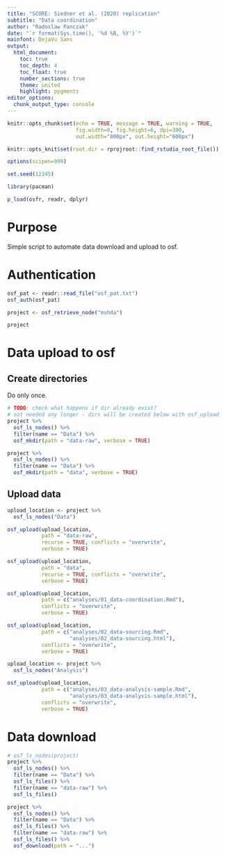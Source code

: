 ```yaml
---
title: "SCORE: Siedner et al. (2020) replication"
subtitle: "Data coordination"
author: "Radoslaw Panczak"
date: "`r format(Sys.time(), '%d %B, %Y')`"
mainfont: DejaVu Sans
output: 
  html_document: 
    toc: true
    toc_depth: 4
    toc_float: true
    number_sections: true
    theme: united 
    highlight: pygments 
editor_options: 
  chunk_output_type: console
---
```


<!-- ------------------------------------------------------------ --> 
<!-- ------------------------------------------------------------ --> 

```r
knitr::opts_chunk$set(echo = TRUE, message = TRUE, warning = TRUE, 
                      fig.width=8, fig.height=6, dpi=300, 
                      out.width="800px", out.height="600px")

knitr::opts_knit$set(root.dir = rprojroot::find_rstudio_root_file())

options(scipen=999)

set.seed(12345)

library(pacman) 

p_load(osfr, readr, dplyr)
```

# Purpose

Simple script to automate data download and upload to osf.

# Authentication

```r
osf_pat <- readr::read_file("osf_pat.txt")
osf_auth(osf_pat)

project <- osf_retrieve_node("mshda")

project
```

# Data upload to osf

## Create directories

Do only once.  

```r
# TODO: check what happens if dir already exist?
# not needed any longer - dirs will be created below with osf_upload
project %>%
  osf_ls_nodes() %>%
  filter(name == "Data") %>% 
  osf_mkdir(path = "data-raw", verbose = TRUE)

project %>%
  osf_ls_nodes() %>%
  filter(name == "Data") %>% 
  osf_mkdir(path = "data", verbose = TRUE)
```

## Upload data

```r
upload_location <- project %>%
  osf_ls_nodes("Data") 

osf_upload(upload_location, 
           path = "data-raw", 
           recurse = TRUE, conflicts = "overwrite",
           verbose = TRUE)

osf_upload(upload_location, 
           path = "data", 
           recurse = TRUE, conflicts = "overwrite",
           verbose = TRUE)

osf_upload(upload_location, 
           path = c("analyses/01_data-coordination.Rmd"), 
           conflicts = "overwrite",
           verbose = TRUE)

osf_upload(upload_location, 
           path = c("analyses/02_data-sourcing.Rmd", 
                    "analyses/02_data-sourcing.html"), 
           conflicts = "overwrite",
           verbose = TRUE)

upload_location <- project %>%
  osf_ls_nodes("Analysis") 

osf_upload(upload_location, 
           path = c("analyses/03_data-analysis-sample.Rmd", 
                    "analyses/03_data-analysis-sample.html"), 
           conflicts = "overwrite",
           verbose = TRUE)
```

# Data download

```r
# osf_ls_nodes(project)
project %>% 
  osf_ls_nodes() %>% 
  filter(name == "Data") %>% 
  osf_ls_files() %>% 
  filter(name == "data-raw") %>% 
  osf_ls_files()

project %>%
  osf_ls_nodes() %>%
  filter(name == "Data") %>%
  osf_ls_files() %>%
  filter(name == "data-raw") %>%
  osf_ls_files() %>% 
  osf_download(path = "...")
```


